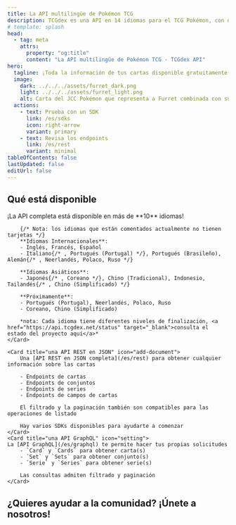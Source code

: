 ```yaml
---
title: La API multilingüe de Pokémon TCG
description: TCGdex es una API en 14 idiomas para el TCG Pokémon, con datos detallados sobre cartas y sets, y un fácil acceso con una API REST/GraphQL y múltiples SDKs.
# template: splash
head:
  - tag: meta
    attrs:
      property: "og:title"
      content: "La API multilingüe de Pokémon TCG - TCGdex API"
hero:
  tagline: ¡Toda la información de tus cartas disponible gratuitamente y de código abierto!
  image:
    dark: ../../../assets/furret_dark.png
    light: ../../../assets/furret_light.png
    alt: Carta del JCC Pokémon que representa a Furret combinada con su representación en JSON
  actions:
    - text: Prueba con un SDK
      link: /es/sdks
      icon: right-arrow
      variant: primary
    - text: Revisa los endpoints
      link: /es/rest
      variant: minimal
tableOfContents: false
lastUpdated: false
editUrl: false
---
```



## Qué está disponible

<CardGrid stagger>
	<Card title="10 idiomas y contando" icon="heart">
		¡La API completa está disponible en más de **10** idiomas!

		{/* Nota: los idiomas que están comentados actualmente no tienen tarjetas */}
		**Idiomas Internacionales**:
		- Inglés, Francés, Español
		- Italiano{/* , Portugués (Portugal) */}, Portugués (Brasileño), Alemán{/* , Neerlandés, Polaco, Ruso */}

		**Idiomas Asiáticos**:
		- Japonés{/* , Coreano */}, Chino (Tradicional), Indonesio, Tailandés{/* , Chino (Simplificado) */}

		**Próximamente**:
		- Portugués (Portugal), Neerlandés, Polaco, Ruso
		- Coreano, Chino (Simplificado)

		*nota: Cada idioma tiene diferentes niveles de finalización, <a href="https://api.tcgdex.net/status" target="_blank">consulta el estado del proyecto aquí</a>*
	</Card>

	<Card title="una API REST en JSON" icon="add-document">
		Una [API REST en JSON completa](/es/rest) para obtener cualquier información sobre las cartas

		- Endpoints de cartas
		- Endpoints de conjuntos
		- Endpoints de series
		- Endpoints de campos de cartas

		El filtrado y la paginación también son compatibles para las operaciones de listado

		Hay varios SDKs disponibles para ayudarte a comenzar
	</Card>
	<Card title="una API GraphQL" icon="setting">
	La [API GraphQL](/es/graphql) te permite hacer tus propias solicitudes
		- `Card` y `Cards` para obtener carta(s)
		- `Set` y `Sets` para obtener conjunto(s)
		- `Serie` y `Series` para obtener serie(s)

		Las consultas admiten filtrado y paginación
	</Card>
</CardGrid>

## ¿Quieres ayudar a la comunidad? ¡Únete a nosotros!

<CardGrid>
	<LinkCard href="https://tcgdex.dev/discord" title="Únete a nuestro Discord" description="Discord es nuestra principal forma de comunicación entre los miembros de la comunidad" />
	<LinkCard href="https://github.com/tcgdex/cards-database" title="¡Dale una estrella al repositorio!" description="Ayuda a nuestro repositorio a alcanzar la luna dándole una estrella en Github" />
	<LinkCard href="https://github.com/tcgdex/cards-database" title="Contribuir" description="Contribuir te ayudará a ti y a otros miembros de la comunidad" />
	<LinkCard href="https://github.com/sponsors/tcgdex" title="Patrocina el proyecto" description="La API es costosa de ejecutar, además obtendrás algo a cambio de tu inversión :D" />
</CardGrid>
